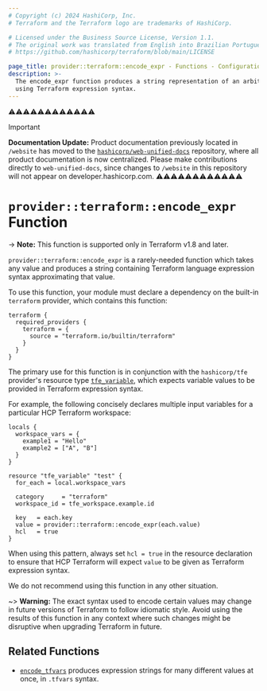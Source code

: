 ```yaml
---
# Copyright (c) 2024 HashiCorp, Inc.
# Terraform and the Terraform logo are trademarks of HashiCorp.

# Licensed under the Business Source License, Version 1.1.
# The original work was translated from English into Brazilian Portuguese.
# https://github.com/hashicorp/terraform/blob/main/LICENSE

page_title: provider::terraform::encode_expr - Functions - Configuration Language
description: >-
  The encode_expr function produces a string representation of an arbitrary value
  using Terraform expression syntax.
---
```


⚠️⚠️⚠️⚠️⚠️⚠️⚠️⚠️⚠️⚠️⚠️⚠️
> [!IMPORTANT]
> **Documentation Update:** Product documentation previously located in `/website` has moved to the [`hashicorp/web-unified-docs`](https://github.com/hashicorp/web-unified-docs) repository, where all product documentation is now centralized. Please make contributions directly to `web-unified-docs`, since changes to `/website` in this repository will not appear on developer.hashicorp.com.
⚠️⚠️⚠️⚠️⚠️⚠️⚠️⚠️⚠️⚠️⚠️⚠️


# `provider::terraform::encode_expr` Function

-> **Note:** This function is supported only in Terraform v1.8 and later.

`provider::terraform::encode_expr` is a rarely-needed function which takes
any value and produces a string containing Terraform language expression syntax
approximating that value.

To use this function, your module must declare a dependency on the built-in
`terraform` provider, which contains this function:

```hcl
terraform {
  required_providers {
    terraform = {
      source = "terraform.io/builtin/terraform"
    }
  }
}
```

The primary use for this function is in conjunction with the `hashicorp/tfe`
provider's resource type
[`tfe_variable`](https://registry.terraform.io/providers/hashicorp/tfe/latest/docs/resources/variable),
which expects variable values to be provided in Terraform expression syntax.

For example, the following concisely declares multiple input variables for
a particular HCP Terraform workspace:

```hcl
locals {
  workspace_vars = {
    example1 = "Hello"
    example2 = ["A", "B"]
  }
}

resource "tfe_variable" "test" {
  for_each = local.workspace_vars

  category     = "terraform"
  workspace_id = tfe_workspace.example.id

  key   = each.key
  value = provider::terraform::encode_expr(each.value)
  hcl   = true
}
```

When using this pattern, always set `hcl = true` in the resource declaration
to ensure that HCP Terraform will expect `value` to be given as Terraform
expression syntax.

We do not recommend using this function in any other situation.

~> **Warning:** The exact syntax used to encode certain values may change
in future versions of Terraform to follow idiomatic style. Avoid using the
results of this function in any context where such changes might be disruptive
when upgrading Terraform in future.

## Related Functions

* [`encode_tfvars`](/terraform/language/functions/terraform-encode_tfvars)
  produces expression strings for many different values at once, in `.tfvars`
  syntax.
